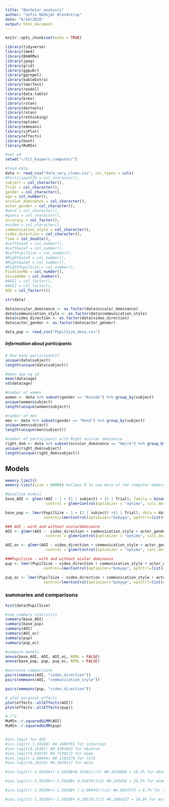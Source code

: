 ---
title: "Bachelor_analysis"
author: "Sofie Rødkjær Blendstrup"
date: "6/10/2020"
output: html_document
---

```{r setup, include=FALSE}
knitr::opts_chunk$set(echo = TRUE)
```


```{r cars}
library(tidyverse) 
library(lme4)
library(DHARMa) 
library(jpeg)
library(grid)
library(ggpubr)
library(ggrepel)
library(kableExtra)
library(lmerTest)
library(readxl)
library(data.table)
library(brms)
library(rstan)
library(devtools)
library(rstan)
library(rethinking)
library(optimx)
library(emmeans)
library(sjPlot)
library(effects)
library(boot)
library(MuMIn)

#set wd
setwd("~/Til_Kaspers_computer/")

#load data
data <- read_csv("data_very_clean.csv", col_types = cols(
#ParticipantID = col_character(),
subject = col_character(),
Trial = col_character(),
gender = col_character(),
age = col_number(),
occular_dominance = col_character(),
actor_gender = col_character(),
#word = col_character(),
#guess = col_character(),
accuracy = col_factor(),
#video = col_character(),
communication_style = col_character(),
video_direction = col_character(),
Time = col_double(),
#LeftGazeX = col_number(),
#LeftGazeY = col_number(),
#LeftPupilSize = col_number(),
#RightGazeX = col_number(),
#RightGazeY = col_number(),
#RightPupilSize = col_number(),
FixationNo = col_number(),
SaccadeNo = col_number(), 
#AOI1 = col_factor(),
#AOI2 = col_factor(),
AOI = col_factor()))

str(data)

data$occular_dominance <- as.factor(data$occular_dominance)
data$communication_style <- as.factor(data$communication_style)
data$video_direction <- as.factor(data$video_direction)
data$actor_gender <- as.factor(data$actor_gender)

data_pup <- read_csv("PupilSize_data.csv")

```



##### Information about participants
```{r}
# How many participants?
unique(data$subject)
length(unique(data$subject))

#mean age og sd
mean(data$age)
sd(data$age)

#number of women
women <- data %>% subset(gender == "Kvinde") %>% group_by(subject)
unique(women$subject)
length(unique(women$subject))

#number of men
men <- data %>% subset(gender == "Mand") %>% group_by(subject)
unique(men$subject)
length(unique(men$subject))

#number of participants with Right occular dominance
right_dom <- data %>% subset(occular_dominance == "Højre") %>% group_by(subject)
unique(right_dom$subject)
length(unique(right_dom$subject))
```



## Models
```{r}
memory.limit()
memory.limit(size = 60000) #allows R to use more of the computer memory, so it can run large files

#baseline models
base_AOI <- glmer(AOI ~ 1 + (1 | subject) + (1 | Trial), family = binomial(link = "logit"), data = data, 
                  control = glmerControl(optimizer = "optimx", calc.derivs = FALSE, optCtrl = list(method = "nlminb", starttests = FALSE, kkt = FALSE),nAGQ=0))

base_pup <- lmer(PupilSize ~ 1 + (1 | subject) +(1 | Trial), data = data_pup,
                 control=lmerControl(optimizer="bobyqa", optCtrl=list(maxfun=2e5)))

### AOI - with and without oculardominance
AOI <- glmer(AOI ~  video_direction + communication_style + actor_gender + (1 + video_direction + communication_style + actor_gender | subject) + (1 | Trial), family = binomial(link = "logit"), data = data, 
                  control = glmerControl(optimizer = "optimx", calc.derivs = FALSE, optCtrl = list(method = "nlminb", starttests = FALSE, kkt = FALSE),nAGQ=0))

AOI_oc <- glmer(AOI ~ video_direction + communication_style + actor_gender + occular_dominance + (1 + video_direction + communication_style + actor_gender + occular_dominance | subject)+ (1 | Trial), family = binomial(link = "logit"), data = data, 
                  control = glmerControl(optimizer = "optimx", calc.derivs = FALSE, optCtrl = list(method = "nlminb", starttests = FALSE, kkt = FALSE),nAGQ=0))

###Pupilsize - with and without ocular dominance 
pup <- lmer(PupilSize ~ video_direction + communication_style + actor_gender + (1  | subject)+ (1 | Trial),  data = data_pup,
                 control=lmerControl(optimizer="bobyqa", optCtrl=list(maxfun=2e5)))

pup_oc <- lmer(PupilSize ~ video_direction + communication_style + actor_gender + occular_dominance + (1  | subject)+ (1 | Trial), data = data_pup,
                 control=lmerControl(optimizer="bobyqa", optCtrl=list(maxfun=2e5)))


```

### summaries and comparisons
```{r}
hist(data$PupilSize)

#see summary statistics
summary(base_AOI)
summary(base_pup)
summary(AOI)
summary(AOI_oc)
summary(pup)
summary(pup_oc)

#compare models
anova(base_AOI, AOI, AOI_oc, REML = FALSE)
anova(base_pup, pup, pup_oc, REML = FALSE)

#pairwise comparisons
pairs(emmeans(AOI, "video_direction"))
pairs(emmeans(AOI, "communication_style"))

pairs(emmeans(pup, "video_direction"))

# plot marginal effects
plot(effects::allEffects(AOI))
plot(effects::allEffects(pup))

# r^2
MuMIn::r.squaredGLMM(AOI)
MuMIn::r.squaredGLMM(pup)


#inv.logit for AOI
#inv.logit(-1.59288) #0.1689791 for intercept
#inv.logit(0.19301) #0.5481033 for observe
#inv.logit(0.93979) #0.7190572 for mime
#inv.logit(-2.08944) #0.1101274 for talk
#inv.logit(0.26519) #0.5659117 for male

#inv.logit((-1.59288+(-1.59288+0.19301))/2) #0.1829668 = 18.3% for observe AND direct at AOI1

#inv.logit((-1.59288+(-1.59288+ 0.93979))/2) #0.245458 = 24.5% for mime AND combined at direct-AOI1

#inv.logit((-1.59288+(-1.59288+ (-2.08944)))/2) #0.0667574 = 6.7% for talk AND combined at direct-AOI1

#inv.logit((-1.59288+(-1.59288+ 0.26519))/2) #0.1884237 = 18.8% for male AND female at combined-direct-AOI1

```

